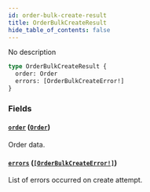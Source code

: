 ```yaml
---
id: order-bulk-create-result
title: OrderBulkCreateResult
hide_table_of_contents: false
---
```


No description

```graphql
type OrderBulkCreateResult {
  order: Order
  errors: [OrderBulkCreateError!]
}
```

### Fields

#### [`order`](#) ([`Order`](../../../developer/api-reference/objects/order))

Order data.

#### [`errors`](#) ([`[OrderBulkCreateError!]`](../../../developer/api-reference/objects/order-bulk-create-error))

List of errors occurred on create attempt.
